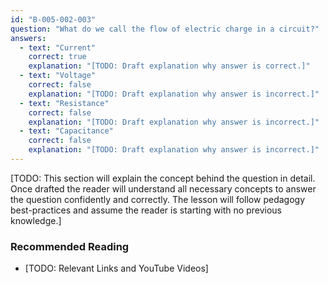 ```yaml
---
id: "B-005-002-003"
question: "What do we call the flow of electric charge in a circuit?"
answers:
  - text: "Current"
    correct: true
    explanation: "[TODO: Draft explanation why answer is correct.]"
  - text: "Voltage"
    correct: false
    explanation: "[TODO: Draft explanation why answer is incorrect.]"
  - text: "Resistance"
    correct: false
    explanation: "[TODO: Draft explanation why answer is incorrect.]"
  - text: "Capacitance"
    correct: false
    explanation: "[TODO: Draft explanation why answer is incorrect.]"
---
```


[TODO: This section will explain the concept behind the question in detail. Once drafted the reader will understand all necessary concepts to answer the question confidently and correctly. The lesson will follow pedagogy best-practices and assume the reader is starting with no previous knowledge.]

### Recommended Reading

- [TODO: Relevant Links and YouTube Videos]
